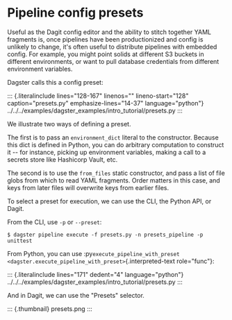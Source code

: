 Pipeline config presets
=======================

Useful as the Dagit config editor and the ability to stitch together
YAML fragments is, once pipelines have been productionized and config is
unlikely to change, it\'s often useful to distribute pipelines with
embedded config. For example, you might point solids at different S3
buckets in different environments, or want to pull database credentials
from different environment variables.

Dagster calls this a config preset:

::: {.literalinclude lines="128-167" linenos="" lineno-start="128" caption="presets.py" emphasize-lines="14-37" language="python"}
../../../examples/dagster\_examples/intro\_tutorial/presets.py
:::

We illustrate two ways of defining a preset.

The first is to pass an `environment_dict` literal to the constructor.
Because this dict is defined in Python, you can do arbitrary computation
to construct it \-- for instance, picking up environment variables,
making a call to a secrets store like Hashicorp Vault, etc.

The second is to use the `from_files` static constructor, and pass a
list of file globs from which to read YAML fragments. Order matters in
this case, and keys from later files will overwrite keys from earlier
files.

To select a preset for execution, we can use the CLI, the Python API, or
Dagit.

From the CLI, use `-p` or `--preset`:

``` {.shell}
$ dagster pipeline execute -f presets.py -n presets_pipeline -p unittest
```

From Python, you can use
:py`execute_pipeline_with_preset <dagster.execute_pipeline_with_preset>`{.interpreted-text
role="func"}:

::: {.literalinclude lines="171" dedent="4" language="python"}
../../../examples/dagster\_examples/intro\_tutorial/presets.py
:::

And in Dagit, we can use the \"Presets\" selector.

::: {.thumbnail}
presets.png
:::

